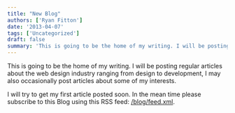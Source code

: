 ```yaml
---
title: "New Blog"
authors: ['Ryan Fitton']
date: '2013-04-07'
tags: ['Uncategorized']
draft: false
summary: 'This is going to be the home of my writing. I will be posting regular articles about the web design industry ranging from design to development, I may also occasionally post articles about some of my interests. I will try to get my first article posted soon. In the mean time please subscribe to this Blog using ...'
---
```

This is going to be the home of my writing. I will be posting regular articles about the web design industry ranging from design to development, I may also occasionally post articles about some of my interests.

I will try to get my first article posted soon. In the mean time please subscribe to this Blog using this RSS feed: [/blog/feed.xml](/blog/feed.xml).
